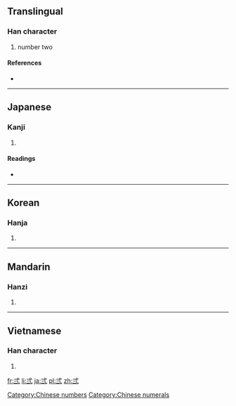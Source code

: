 {{also|二}}
==Translingual==

===Han character===
{{Han char|rn=56|rad=弋|as=02|sn=5|four=|canj=戈心一一 (IPMM)}}

# number two

====References====
* {{Han ref|kx=0355.040|dkj=09661|dj=0670.210|hdz=10558.050|uh=5F0D|ud=24333}}

[[Category:Chinese numbers]]
[[Category:Chinese numerals]]

----

==Japanese==

===Kanji===
{{ja-kanji|grade=|rs=弋02}}

# {{defn|lang=ja|sort=弋02}}

====Readings====
* {{ja-readings|on=[[に]] (ni), [[じ]] (ji)|kun=[[ふたつ]] (futatsu)}}

----

==Korean==

===Hanja===
{{ko-hanja|hangeul=이|eumhun=|rv=i|mr=i|y=i}}

# {{defn|lang=ko|sort=弋02}}

----

==Mandarin==

===Hanzi===
{{cmn-hanzi|pin=[[èr]] ([[er4]])|wg=erh<sup>4</sup>}}

# {{defn|lang=cmn|sort=弋02}}

----

==Vietnamese==

===Han character===
{{vi-hantu|[[nhị]], [[nhẹ]], [[nhi]]|rs=弋02}}

# {{defn|lang=vi|sort=弋02}}

[[fr:弍]]
[[li:弍]]
[[ja:弍]]
[[pl:弍]]
[[zh:弍]]